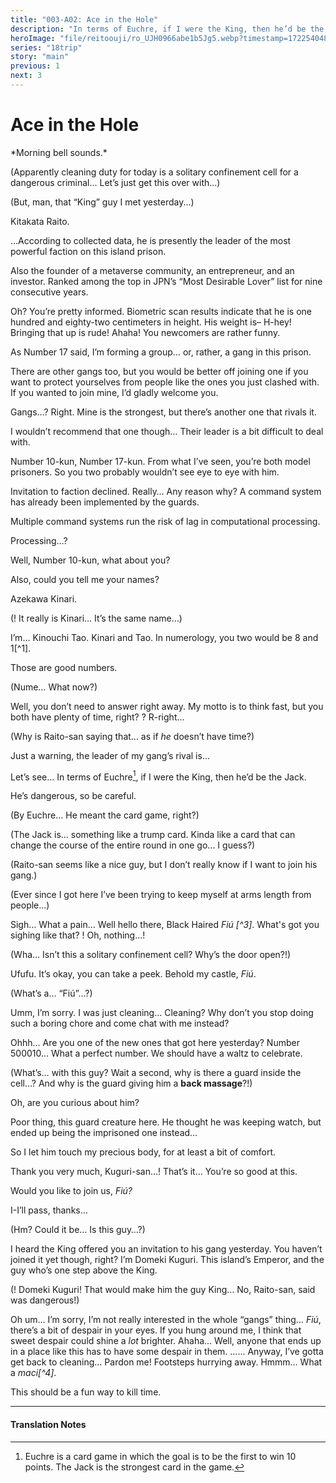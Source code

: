 ```yaml
---
title: "003-A02: Ace in the Hole"
description: "In terms of Euchre, if I were the King, then he’d be the Jack. He’s dangerous, so be careful."
heroImage: "file/reitoouji/ro_UJH0966abe1b5Jg5.webp?timestamp=1722540483501"
series: "18trip"
story: "main"
previous: 1
next: 3
---
```



# Ace in the Hole

<Divider loc="Maximum Security Unit" />

<Narration>
*Morning bell sounds.*
</Narration>

<StoryImg src="https://f005.backblazeb2.com/file/reitoouji/ro_UJH0966abe1b5Jg5.webp?timestamp=1722540483501" alt="1"/>

<Bubble character="Tao">
<p class="t">(Apparently cleaning duty for today is a solitary confinement cell for a dangerous criminal... Let’s just get this over with...)</p>

<p class="t">(But, man, that “King” guy I met yesterday...)</p>
</Bubble>

<Divider fb="start" />

<Bubble character="Kinari" name="500017">
Kitakata Raito.

…According to collected data, he is presently the leader of the most powerful faction on this island prison.

Also the founder of a metaverse community, an entrepreneur, and an investor. Ranked among the top in JPN’s “Most Desirable Lover” list for nine consecutive years.
</Bubble>

<Bubble character="Raito">
Oh? You’re pretty informed.
</Bubble>

<Bubble character="Kinari" name="500017">
Biometric scan results indicate that he is one hundred and eighty-two centimeters in height. His weight is–
</Bubble>

<Bubble character="Tao">
H-hey! Bringing that up is rude!
</Bubble>

<Bubble character="Raito">
Ahaha! You newcomers are rather funny.

As Number 17 said, I’m forming a group… or, rather, a gang in this prison.

There are other gangs too, but you would be better off joining one if you want to protect yourselves from people like the ones you just clashed with. If you wanted to join mine, I’d gladly welcome you.
</Bubble>

<Bubble character="Tao">
Gangs…?
</Bubble>

<Bubble character="Raito">
Right. Mine is the strongest, but there’s another one that rivals it.

I wouldn’t recommend that one though… Their leader is a bit difficult to deal with.

Number 10-kun, Number 17-kun. From what I’ve seen, you’re both model prisoners. So you two probably wouldn’t see eye to eye with him.
</Bubble>

<Bubble character="Kinari" name="500017">
Invitation to faction declined.
</Bubble>

<Bubble character="Raito">
Really… Any reason why?
</Bubble>

<Bubble character="Kinari" name="500017">
A command system has already been implemented by the guards.

Multiple command systems run the risk of lag in computational processing.
</Bubble>

<StoryImg src="https://f005.backblazeb2.com/file/reitoouji/ro_GJ3s66abe1b5dlk4.webp?timestamp=1722540482801" alt="2"/>

<Bubble character="Raito">
Processing…?

Well, Number 10-kun, what about you?

Also, could you tell me your names?
</Bubble>

<Bubble character="Kinari" name="500017">
Azekawa Kinari.
</Bubble>

<Bubble character="Tao">
<p class="t">(! It really is Kinari… It’s the same name…)</p>
</Bubble>

<Bubble character="Tao">
I’m… Kinouchi Tao.
</Bubble>

<Bubble character="Raito">
Kinari and Tao. In numerology, you two would be 8 and 1[^1].

Those are good numbers.
</Bubble>

<Bubble character="Tao">
<p class="t">(Nume… What now?)</p>
</Bubble>

<Bubble character="Raito">
Well, you don’t need to answer right away. My motto is to think fast, but you both have plenty of time, right?
</Bubble>

<Bubble character="Tao">
? R-right…
</Bubble>

<Bubble character="Tao">
<p class="t">(Why is Raito-san saying that… as if <i>he</i> doesn’t have time?)</p>
</Bubble>

<Bubble character="Raito">
Just a warning, the leader of my gang’s rival is…

Let’s see… In terms of Euchre[^2], if I were the King, then he’d be the Jack.

He’s dangerous, so be careful.
</Bubble>

<Divider fb="end" />

<Divider loc="Maximum Security Unit" />

<StoryImg src="https://f005.backblazeb2.com/file/reitoouji/ro_Mxb66abe1b5hkzA3.webp?timestamp=1722540484804" alt="3"/>


<Bubble character="Tao">
<p class="t">(By Euchre… He meant the card game, right?)</p>

<p class="t">(The Jack is... something like a trump card. Kinda like a card that can change the course of the entire round in one go... I guess?)</p>

<p class="t">(Raito-san seems like a nice guy, but I don’t really know if I want to join his gang.)</p>

<p class="t">(Ever since I got here I’ve been trying to keep myself at arms length from people...)</p>
</Bubble>

<Bubble character="Tao">
Sigh… What a pain…
</Bubble>

<StoryImg src="https://f005.backblazeb2.com/file/reitoouji/ro_oSCLjon66abe1b57.webp?timestamp=1722540485498" alt="4"/>

<Bubble character="Kuguri" name="???">
Well hello there, Black Haired <i>Fiú [^3]</i>. What's got you sighing like that?
</Bubble>

<Bubble character="Tao">
! Oh, nothing…!
</Bubble>

<Bubble character="Tao">
<p class="t">(Wha… Isn’t this a solitary confinement cell? Why’s the door open?!)</p>
</Bubble>

<Bubble character="Kuguri" name="???">
Ufufu. It’s okay, you can take a peek. Behold my castle, <i>Fiú</i>.
</Bubble>

<Bubble character="Tao">
<p class="t">(What’s a… “Fiú”…?)</p>
</Bubble>

<Bubble character="Tao">
Umm, I’m sorry. I was just cleaning…
</Bubble>

<Bubble character="Kuguri" name="???">
Cleaning? Why don’t you stop doing such a boring chore and come chat with me instead?

Ohhh… Are you one of the new ones that got here yesterday? Number 500010… What a perfect number. We should have a waltz to celebrate.
</Bubble>

<Bubble character="Tao">
<p class="t">(What’s… with this guy? Wait a second, why is there a guard inside the cell…? And why is the guard giving him a <b>back massage</b>?!)</p>
</Bubble>

<Bubble character="Kuguri" name="???">
Oh, are you curious about him?

Poor thing, this guard creature here. He thought he was keeping watch, but ended up being the imprisoned one instead…

So I let him touch my precious body, for at least a bit of comfort.
</Bubble>

<Bubble character="Spineless Guard">
Thank you very much, Kuguri-san…!
</Bubble>

<Bubble character="Kuguri" name="???">
That’s it... You’re so good at this.

Would you like to join us, <i>Fiú?</i>
</Bubble>

<Bubble character="Tao">
I-I’ll pass, thanks…
</Bubble>

<Bubble character="Tao">
<p class="t">(Hm? Could it be… Is this guy…?)</p>
</Bubble>

<Bubble character="Kuguri" name="???">
I heard the King offered you an invitation to his gang yesterday. You haven’t joined it yet though, right?
</Bubble>

<StoryImg src="https://f005.backblazeb2.com/file/reitoouji/ro_uq66abe1b5ofmjB2.webp?timestamp=1722540483669" alt="5"/>

<Bubble character="Kuguri">
I’m Domeki Kuguri. This island’s Emperor, and the guy who’s one step above the King.
</Bubble>

<Bubble character="Tao">
<p class="t">(! Domeki Kuguri! That would make him the guy King… No, Raito-san, said was dangerous!)</p>
</Bubble>

<Bubble character="Tao">
Oh um… I’m sorry, I’m not really interested in the whole “gangs” thing…
</Bubble>

<Bubble character="Kuguri">
<i>Fiú</i>, there’s a bit of despair in your eyes. If you hung around me, I think that sweet despair could shine a <i>lot</i> brighter.
</Bubble>

<Bubble character="Tao">
Ahaha… Well, anyone that ends up in a place like this has to have some despair in them.
</Bubble>

<StoryImg src="https://f005.backblazeb2.com/file/reitoouji/ro_xBm66abe1b5RY8a3.webp?timestamp=1722540484084" alt="6"/>

<Bubble character="Kuguri">
……
</Bubble>

<Bubble character="Tao">
Anyway, I’ve gotta get back to cleaning… Pardon me!
</Bubble>

<Narration>
Footsteps hurrying away.
</Narration>

<Bubble character="Kuguri">
Hmmm… What a <i>maci[^4]</i>.

This should be a fun way to kill time.
</Bubble>

***

<h4>Translation Notes</h4>

[^1]: In numerology, 8 means prosperity while 1 means leadership/independence.
[^2]: Euchre is a card game in which the goal is to be the first to win 10 points. The Jack is the strongest card in the game.
[^3]: Hungarian for “boy”/“guy”/etc.
[^4]: Kuguri’s nickname for Tao. Hungarian for teddy bear.